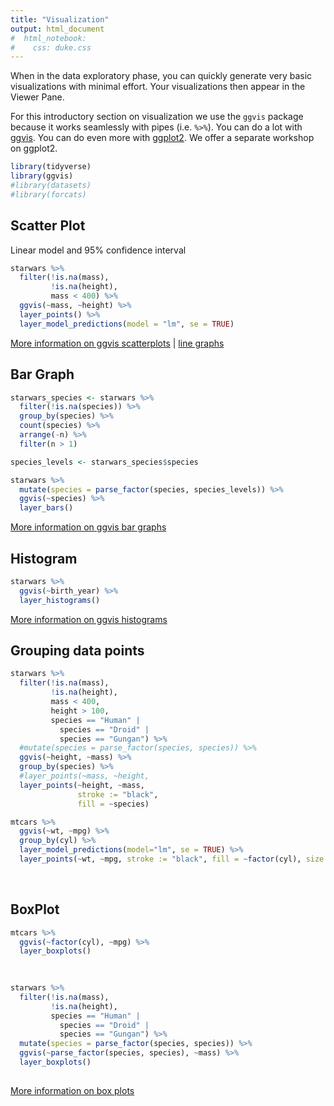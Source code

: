```yaml
---
title: "Visualization"
output: html_document
#  html_notebook:
#    css: duke.css
---
```


When in the data exploratory phase, you can quickly generate very basic visualizations with minimal effort.  Your visualizations then appear in the Viewer Pane.  

For this introductory section on visualization we use the `ggvis` package because it works seamlessly with pipes (i.e. `%>%`).  You can do a lot with [ggvis](http://ggvis.rstudio.com/).  You can do even more with [ggplot2](http://ggplot2.tidyverse.org/).  We offer a separate workshop on ggplot2.

```r
library(tidyverse)
library(ggvis)
#library(datasets)
#library(forcats)
```


## Scatter Plot
Linear model and 95% confidence interval

```r
starwars %>% 
  filter(!is.na(mass),
         !is.na(height),
         mass < 400) %>% 
  ggvis(~mass, ~height) %>% 
  layer_points() %>% 
  layer_model_predictions(model = "lm", se = TRUE)

```
[More information on ggvis scatterplots](http://ggvis.rstudio.com/cookbook.html#scatterplots) | [line graphs](http://ggvis.rstudio.com/cookbook.html#line-graphs)

## Bar Graph

```r
starwars_species <- starwars %>% 
  filter(!is.na(species)) %>% 
  group_by(species) %>% 
  count(species) %>% 
  arrange(-n) %>% 
  filter(n > 1) 

species_levels <- starwars_species$species
```

```r
starwars %>% 
  mutate(species = parse_factor(species, species_levels)) %>% 
  ggvis(~species) %>% 
  layer_bars()
```
[More information on ggvis bar graphs](http://ggvis.rstudio.com/cookbook.html#bar-graphs)

## Histogram

```r
starwars %>% 
  ggvis(~birth_year) %>% 
  layer_histograms()
```
[More information on ggvis histograms](http://ggvis.rstudio.com/cookbook.html#histograms)

## Grouping data points

```r
starwars %>% 
  filter(!is.na(mass),
         !is.na(height),
         mass < 400,
         height > 100,
         species == "Human" | 
           species == "Droid" | 
           species == "Gungan") %>% 
  #mutate(species = parse_factor(species, species)) %>% 
  ggvis(~height, ~mass) %>% 
  group_by(species) %>% 
  #layer_points(~mass, ~height,
  layer_points(~height, ~mass, 
               stroke := "black", 
               fill = ~species)

```



```r
mtcars %>% 
  ggvis(~wt, ~mpg) %>% 
  group_by(cyl) %>% 
  layer_model_predictions(model="lm", se = TRUE) %>% 
  layer_points(~wt, ~mpg, stroke := "black", fill = ~factor(cyl), size := ~hp, opacity := 0.7) 
```

&nbsp;

## BoxPlot

```r
mtcars %>% 
  ggvis(~factor(cyl), ~mpg) %>% 
  layer_boxplots()
  
  
```

```r
starwars %>% 
  filter(!is.na(mass),
         !is.na(height),
         species == "Human" | 
           species == "Droid" | 
           species == "Gungan") %>% 
  mutate(species = parse_factor(species, species)) %>% 
  ggvis(~parse_factor(species, species), ~mass) %>% 
  layer_boxplots()
  
```


[More information on box plots](http://ggvis.rstudio.com/cookbook.html)
